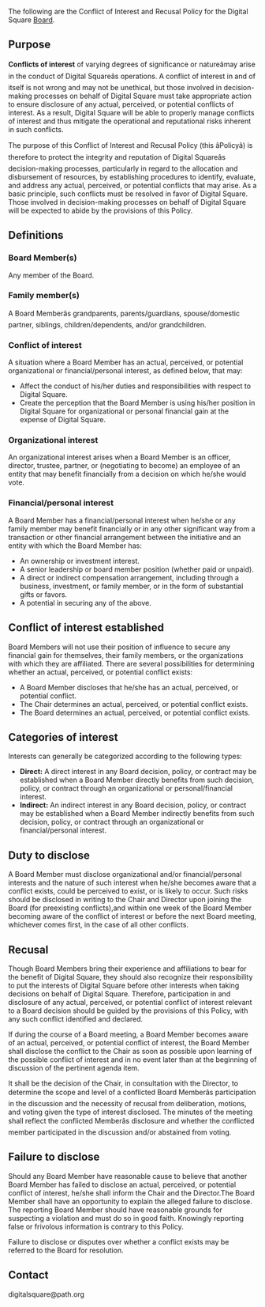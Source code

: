 
The following are the Conflict of Interest and Recusal Policy for the Digital Square [[Board]].


==Purpose==
'''Conflicts of interest''' of varying degrees of significance or natureâmay arise in the conduct of Digital Squareâs operations. A conflict of interest in and of itself is not wrong and may not be unethical, but those involved in decision-making processes on behalf of Digital Square must take appropriate action to ensure disclosure of any actual, perceived, or potential conflicts of interest. As a result, Digital Square will be able to properly manage conflicts of interest and thus mitigate the operational and reputational risks inherent in such conflicts.

The purpose of this Conflict of Interest and Recusal Policy (this âPolicyâ) is therefore to protect the integrity and reputation of Digital Squareâs decision-making processes, particularly in regard to the allocation and disbursement of resources, by establishing procedures to identify, evaluate, and address any actual, perceived, or potential conflicts that may arise. As a basic principle, such conflicts must be resolved in favor of Digital Square. Those involved in decision-making processes on behalf of Digital Square will be expected to abide by the provisions of this Policy.

==Definitions==
===Board Member(s)===
Any member of the Board.

===Family member(s)===
A Board Memberâs grandparents, parents/guardians, spouse/domestic partner, siblings, children/dependents, and/or grandchildren.

===Conflict of interest===
A situation where a Board Member has an actual, perceived, or potential organizational or financial/personal interest, as defined below, that may:
* Affect the conduct of his/her duties and responsibilities with respect to Digital Square.
* Create the perception that the Board Member is using his/her position in Digital Square for organizational or personal financial gain at the expense of Digital Square.

===Organizational interest===
An organizational interest arises when a Board Member is an officer, director, trustee, partner, or (negotiating to become) an employee of an entity that may benefit financially from a decision on which he/she would vote.

===Financial/personal interest===
A Board Member has a financial/personal interest when he/she or any family member may benefit financially or in any other significant way from a transaction or other financial arrangement between the initiative and an entity with which the Board Member has:
* An ownership or investment interest.
* A senior leadership or board member position (whether paid or unpaid).
* A direct or indirect compensation arrangement, including through a business, investment, or family member, or in the form of substantial gifts or favors.
* A potential in securing any of the above.

==Conflict of interest established==
Board Members will not use their position of influence to secure any financial gain for themselves, their family members, or the organizations with which they are affiliated. There are several possibilities for determining whether an actual, perceived, or potential conflict exists:
* A Board Member discloses that he/she has an actual, perceived, or potential conflict.
* The Chair determines an actual, perceived, or potential conflict exists.
* The Board determines an actual, perceived, or potential conflict exists.

==Categories of interest==
Interests can generally be categorized according to the following types:
* '''Direct:''' A direct interest in any Board decision, policy, or contract may be established when a Board Member directly benefits from such decision, policy, or contract through an organizational or personal/financial interest.
* '''Indirect:''' An indirect interest in any Board decision, policy, or contract may be established when a Board Member indirectly benefits from such decision, policy, or contract through an organizational or financial/personal interest.

==Duty to disclose==
A Board Member must disclose organizational and/or financial/personal interests and the nature of such interest when he/she becomes aware that a conflict exists, could be perceived to exist, or is likely to occur. Such risks should be disclosed in writing to the Chair and Director upon joining the Board (for preexisting conflicts),and within one week of the Board Member becoming aware of the conflict of interest or before the next Board meeting, whichever comes first, in the case of all other conflicts.

==Recusal==
Though Board Members bring their experience and affiliations to bear for the benefit of Digital Square, they should also recognize their responsibility to put the interests of Digital Square before other interests when taking decisions on behalf of Digital Square. Therefore, participation in and disclosure of any actual, perceived, or potential conflict of interest relevant to a Board decision should be guided by the provisions of this Policy, with any such conflict identified and declared.

If during the course of a Board meeting, a Board Member becomes aware of an actual, perceived, or potential conflict of interest, the Board Member shall disclose the conflict to the Chair as soon as possible upon learning of the possible conflict of interest and in no event later than at the beginning of discussion of the pertinent agenda item.

It shall be the decision of the Chair, in consultation with the Director, to determine the scope and level of a conflicted Board Memberâs participation in the discussion and the necessity of recusal from deliberation, motions, and voting given the type of interest disclosed. The minutes of the meeting shall reflect the conflicted Memberâs disclosure and whether the conflicted member participated in the discussion and/or abstained from voting.

==Failure to disclose==
Should any Board Member have reasonable cause to believe that another Board Member has failed to disclose an actual, perceived, or potential conflict of interest, he/she shall inform the Chair and the Director.The Board Member shall have an opportunity to explain the alleged failure to disclose. The reporting Board Member should have reasonable grounds for suspecting a violation and must do so in good faith. Knowingly reporting false or frivolous information is contrary to this Policy. 

Failure to disclose or disputes over whether a conflict exists may be referred to the Board for resolution. 

==Contact==
digitalsquare@path.org